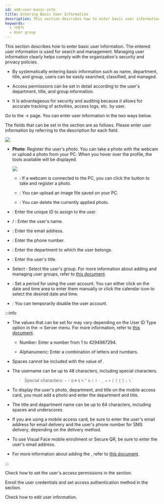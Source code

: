 ```yaml
---
id: add-user-basic-info
title: Entering Basic User Information
description: This section describes how to enter basic user information.
keywords:
  - 사용자
  - User group
---
```


This section describes how to enter basic user information. The entered user information is used for search and management. Managing user information clearly helps comply with the organization's security and privacy policies.

* By systematically entering basic information such as name, department, title, and group, users can be easily searched, classified, and managed.

* Access permissions can be set in detail according to the user's department, title, and group information.

* It is advantageous for security and auditing because it allows for accurate tracking of activities, access logs, etc. by user.

Go to the <Cmd sid='shell.header.launcher' /> → <Cmd sid='shell.header.user' /> page. You can enter user information in the two ways below.


<EnterUserPage />

The fields that can be set in the <Cmd sid='team.user.information' /> section are as follows. Please enter user information by referring to the description for each field.

<Image src='/img/biostarx-new-user-information.png' />

* **Photo**: Register the user's photo. You can take a photo with the webcam or upload a photo from your PC. When you hover over the profile, the tools available will be displayed.

  <Columns>
  <Column className='width--20 padding--t1rem'><Image src='/img/common/biostarx-new-user-photo.png' alone /></Column>
  <Column className='padding--l10'>

  * <IcCamera/>: If a webcam is connected to the PC, you can click the button to take and register a photo.

  * <IcUpload/>: You can upload an image file saved on your PC.

  * <IcTrash/>: You can delete the currently applied photo.

  </Column>
  </Columns>

* <Cmd sid='team.user.table.id' />: Enter the unique ID to assign to the user.

* <Cmd sid='team.user.table.firstName' /> / <Cmd sid='team.user.table.lastName' />: Enter the user's name.

* <Cmd sid='team.user.table.email' />: Enter the email address.

* <Cmd sid='team.user.table.phone' />: Enter the phone number.

* <Cmd sid='team.user.table.department' />: Enter the department to which the user belongs.

* <Cmd sid='team.user.table.title' />: Enter the user's title.

* Select <Cmd sid='team.user.table.group' />: Select the user's group. For more information about adding and managing user groups, refer to [this document](user-group-manage).

* <Cmd sid='team.user.table.period' />: Set a period for using the user account. You can either click on the date and time area to enter them manually or click the calendar icon to select the desired date and time.

* <Cmd sid='team.user.table.status' />: You can temporarily disable the user account.

:::info

* The values that can be set for <Cmd sid='team.user.table.id' /> may vary depending on the <Cmd>User ID Type</Cmd> option in the <Cmd sid='shell.header.setting' /> → <Cmd>Server</Cmd> menu. For more information, refer to [this document](#).

  * <Cmd>Number</Cmd>: Enter a number from 1 to 4294967294.

  * <Cmd>Alphanumeric</Cmd>: Enter a combination of letters and numbers.

* Spaces cannot be included with the value of <Cmd sid='team.user.table.id' />.

* The username can be up to 48 characters, including special characters.

  > Special characters: `~` `!` `@` `#` `$` `%` `^` `&` `(` `)` `-` `_` `=` `+` `[` `]` `{` `}` `;` <code>\\`</code>

* To display the user's photo, department, and title on the mobile access card, you must add a photo and enter the department and title.

* The title and department name can be up to 64 characters, including spaces and underscores.

* If you are using a mobile access card, be sure to enter the user's email address for email delivery and the user's phone number for SMS delivery, depending on the delivery method.

* To use Visual Face mobile enrollment or Secure QR, be sure to enter the user's email address.

* For more information about adding the <Cmd sid='team.userTemplate.table.customField' />, refer to [this document](#).

:::

<NextStep>
<NextItem to='set-permission'>

Check how to set the user's access permissions in the <Cmd sid='team.user.permission.title' /> section.

</NextItem>
<NextItem to='enroll-credential'>

Enroll the user credentials and set access authentication method in the <Cmd sid='team.user.credential.title' /> section.

</NextItem>
<NextItem to='edit-user'>

Check how to edit user information.

</NextItem>
</NextStep>
